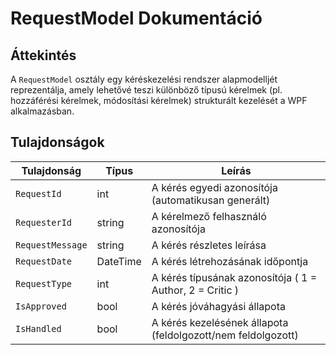 # RequestModel Dokumentáció

## **Áttekintés**
A `RequestModel` osztály egy kéréskezelési rendszer alapmodelljét reprezentálja, amely lehetővé teszi különböző típusú kérelmek (pl. hozzáférési kérelmek, módosítási kérelmek) strukturált kezelését a WPF alkalmazásban.

## **Tulajdonságok**

| Tulajdonság          | Típus      | Leírás                                                                 |
|----------------------|------------|-----------------------------------------------------------------------|
| `RequestId`          | int        | A kérés egyedi azonosítója (automatikusan generált)                  |
| `RequesterId`        | string     | A kérelmező felhasználó azonosítója                                  |
| `RequestMessage`     | string     | A kérés részletes leírása                                            |
| `RequestDate`        | DateTime   | A kérés létrehozásának időpontja                                     |
| `RequestType`        | int        | A kérés típusának azonosítója ( 1 = Author, 2 = Critic )   |
| `IsApproved`         | bool       | A kérés jóváhagyási állapota                                         |
| `IsHandled`         | bool       | A kérés kezelésének állapota (feldolgozott/nem feldolgozott)        |